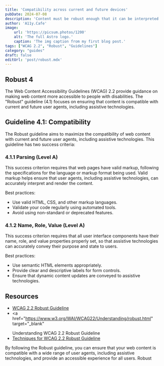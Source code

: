 ```yaml
---
title: 'Compatibility across current and future devices'
pubDate: 2024-07-08
description: 'Content must be robust enough that it can be interpreted by a wide variety of user agents, including assistive technologies.'
author: 'A11y.Cafe'
image:
    url: 'https://picsum.photos/1200'
    alt: 'The full Astro logo.'
    caption: 'The img caption from my first blog post.'
tags: ["WCAG 2.2", "Robust", "Guidelines"]
category: "guides"
draft: false
editUrl: 'post/robust.mdx'
---
```


## Robust 4

The Web Content Accessibility Guidelines (WCAG) 2.2 provide guidance on making
web content more accessible to people with disabilities. The "Robust" guideline
(4.1) focuses on ensuring that content is compatible with current and future
user agents, including assistive technologies.

## Guideline 4.1: Compatibility

The Robust guideline aims to maximize the compatibility of web content with
current and future user agents, including assistive technologies. This guideline
has two success criteria:

### 4.1.1 Parsing (Level A)

This success criterion requires that web pages have valid markup, following the
specifications for the language or markup format being used. Valid markup helps
ensure that user agents, including assistive technologies, can accurately
interpret and render the content.

Best practices:

- Use valid HTML, CSS, and other markup languages.
- Validate your code regularly using automated tools.
- Avoid using non-standard or deprecated features.

### 4.1.2 Name, Role, Value (Level A)

This success criterion requires that all user interface components have their
name, role, and value properties properly set, so that assistive technologies
can accurately convey their purpose and state to users.

Best practices:

- Use semantic HTML elements appropriately.
- Provide clear and descriptive labels for form controls.
- Ensure that dynamic content updates are conveyed to assistive technologies.

## Resources
- <a href="https://www.w3.org/TR/WCAG22/#robust" target="_blank">
    WCAG 2.2 Robust Guideline
  </a>
- <a
    href="https://www.w3.org/WAI/WCAG22/Understanding/robust.html"
    target="_blank"
  >
    Understanding WCAG 2.2 Robust Guideline
  </a>
- <a href="https://www.w3.org/WAI/WCAG22/Techniques/robust/" target="_blank">
    Techniques for WCAG 2.2 Robust Guideline
  </a>


By following the Robust guideline, you can ensure that your web content is
compatible with a wide range of user agents, including assistive technologies,
and provide an accessible experience for all users. Robust

